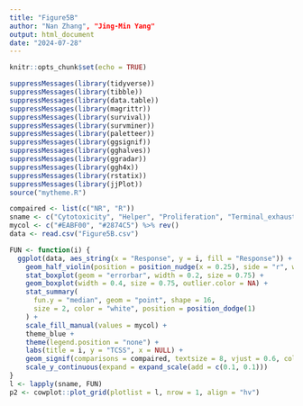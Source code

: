 ---
title: "Figure5B"
author: "Nan Zhang", "Jing-Min Yang"
output: html_document
date: "2024-07-28"
---

```{r setup, include=FALSE}
knitr::opts_chunk$set(echo = TRUE)
```

```{r}
suppressMessages(library(tidyverse))
suppressMessages(library(tibble))
suppressMessages(library(data.table))
suppressMessages(library(magrittr))
suppressMessages(library(survival))
suppressMessages(library(survminer))
suppressMessages(library(paletteer))
suppressMessages(library(ggsignif))
suppressMessages(library(gghalves))
suppressMessages(library(ggradar))
suppressMessages(library(ggh4x))
suppressMessages(library(rstatix))
suppressMessages(library(jjPlot))
source("mytheme.R")

compaired <- list(c("NR", "R"))
sname <- c("Cytotoxicity", "Helper", "Proliferation", "Terminal_exhaustion")
mycol <- c("#EABF00", "#2874C5") %>% rev()
data <- read.csv("Figure5B.csv")

FUN <- function(i) {
  ggplot(data, aes_string(x = "Response", y = i, fill = "Response")) +
    geom_half_violin(position = position_nudge(x = 0.25), side = "r", width = 0.5, color = "black", size = 0.75) +
    stat_boxplot(geom = "errorbar", width = 0.2, size = 0.75) +
    geom_boxplot(width = 0.4, size = 0.75, outlier.color = NA) +
    stat_summary(
      fun.y = "median", geom = "point", shape = 16,
      size = 2, color = "white", position = position_dodge(1)
    ) +
    scale_fill_manual(values = mycol) +
    theme_blue +
    theme(legend.position = "none") +
    labs(title = i, y = "TCSS", x = NULL) +
    geom_signif(comparisons = compaired, textsize = 8, vjust = 0.6, color = "black", map_signif_level = T, test = wilcox.test, tip_length = 0) +
    scale_y_continuous(expand = expand_scale(add = c(0.1, 0.1)))
}
l <- lapply(sname, FUN)
p2 <- cowplot::plot_grid(plotlist = l, nrow = 1, align = "hv")
```
